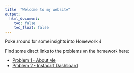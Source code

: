 ```yaml
---
title: "Welcome to my website"
output: 
  html_document:
    toc: false
    toc_float: false
---
```


Poke around for some insights into Homework 4

Find some direct links to the problems on the homework here:

- [Problem 1 - About Me](about.html)
- [Problem 2 - Instacart Dashboard](instacart.html)

